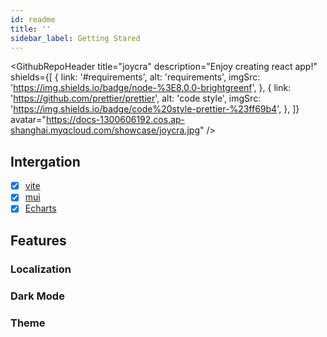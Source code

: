```yaml
---
id: readme
title: ''
sidebar_label: Getting Stared
---
```



<GithubRepoHeader
  title="joycra"
  description="Enjoy creating react app!"
  shields={[
    {
      link: '#requirements',
      alt: 'requirements',
      imgSrc: 'https://img.shields.io/badge/node-%3E8.0.0-brightgreenf',
    },
    {
      link: 'https://github.com/prettier/prettier',
      alt: 'code style',
      imgSrc: 'https://img.shields.io/badge/code%20style-prettier-%23ff69b4',
    },
  ]}
  avatar="https://docs-1300606192.cos.ap-shanghai.myqcloud.com/showcase/joycra.jpg"
/>

<!-- -->

## Intergation

- [x] [vite](https://vitejs.dev/)
- [x] [mui](https://mui.com/zh/)
- [x] [Echarts](https://echarts.apache.org/zh/index.html)

## Features

### Localization


### Dark Mode


### Theme